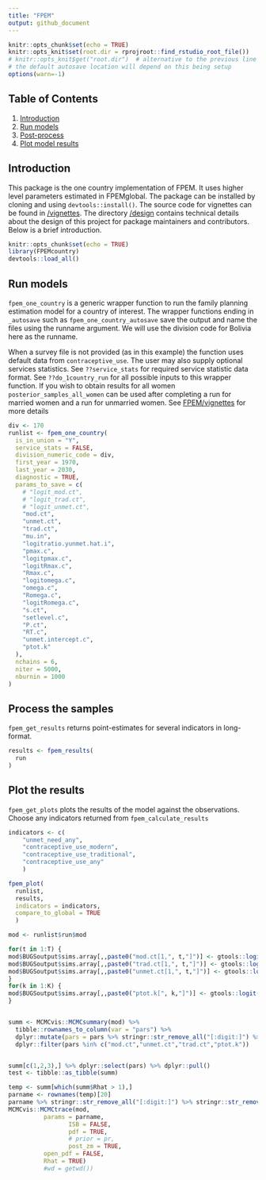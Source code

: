 ```yaml
---
title: "FPEM"
output: github_document
---
```

```r
knitr::opts_chunk$set(echo = TRUE)
knitr::opts_knit$set(root.dir = rprojroot::find_rstudio_root_file())
# knitr::opts_knit$get("root.dir")  # alternative to the previous line
# the default autosave location will depend on this being setup
options(warn=-1)
```



## Table of Contents
1. [Introduction](#intro)
2. [Run models](#run)
3. [Post-process](#post-process)
4. [Plot model results](#plot)
  
## <a name="intro"></a>
## Introduction
This package is the one country implementation of FPEM. It uses higher level parameters estimated in FPEMglobal. The package can be installed by cloning and using `devtools::install()`. The source code for vignettes can be found in [/vignettes](https://github.com/FPcounts/FPEMcountry/tree/master/vignettes). The directory [/design](https://github.com/FPcounts/FPEM/tree/master/design) contains technical details about the design of this project for package maintainers and contributors. Below is a brief introduction.

```r
knitr::opts_chunk$set(echo = TRUE)
library(FPEMcountry)
devtools::load_all()
```
## <a name="run"></a>
## Run models
`fpem_one_country` is a generic wrapper function to run the family planning estimation model for a country of interest. The wrapper functions ending in `_autosave` such as `fpem_one_country_autosave` save the output and name the files using the runname argument. We will use the division code for Bolivia here as the runname.

When a survey file is not provided (as in this example) the function uses default data from `contraceptive_use`. The user may also supply optional services statistics. See `??service_stats` for required service statistic data format. See `??do_1country_run` for all possible inputs to this wrapper function. If you wish to obtain results for all women `posterior_samples_all_women` can be used after completing a run for married women and a run for unmarried women. See  [FPEM/vignettes](https://github.com/FPcounts/FPEMcountry/vignettes) for more details
```r
div <- 170
runlist <- fpem_one_country(
  is_in_union = "Y",
  service_stats = FALSE,
  division_numeric_code = div,
  first_year = 1970,
  last_year = 2030,
  diagnostic = TRUE,
  params_to_save = c(
    # "logit_mod.ct",
    # "logit_trad.ct",
    # "logit_unmet.ct",
    "mod.ct",
    "unmet.ct",
    "trad.ct",
    "mu.in",
    "logitratio.yunmet.hat.i",
    "pmax.c",
    "logitpmax.c",
    "logitRmax.c",
    "Rmax.c",
    "logitomega.c",
    "omega.c",
    "Romega.c",
    "logitRomega.c",
    "s.ct",
    "setlevel.c",
    "P.ct",
    "RT.c",
    "unmet.intercept.c",
    "ptot.k"
  ),
  nchains = 6,
  niter = 5000,
  nburnin = 1000
)

```

## <a name="post-process"></a>
## Process the samples
`fpem_get_results` returns point-estimates for several indicators in long-format.
```r
results <- fpem_results(
  run
)
```
## <a name="plot"></a>
## Plot the results
`fpem_get_plots` plots the results of the model against the observations. Choose any indicators returned from `fpem_calculate_results`
```r
indicators <- c(
    "unmet_need_any",
    "contraceptive_use_modern",
    "contraceptive_use_traditional",
    "contraceptive_use_any"
    )

fpem_plot(
  runlist,
  results,
  indicators = indicators,
  compare_to_global = TRUE
  )
```


```r
mod <- runlist$run$mod

for(t in 1:T) {
mod$BUGSoutput$sims.array[,,paste0("mod.ct[1,", t,"]")] <- gtools::logit(mod$BUGSoutput$sims.array[,,paste0("mod.ct[1,", t,"]")])
mod$BUGSoutput$sims.array[,,paste0("trad.ct[1,", t,"]")] <- gtools::logit(mod$BUGSoutput$sims.array[,,paste0("trad.ct[1,", t,"]")])
mod$BUGSoutput$sims.array[,,paste0("unmet.ct[1,", t,"]")] <- gtools::logit(mod$BUGSoutput$sims.array[,,paste0("unmet.ct[1,", t,"]")])
}
for(k in 1:K) {
mod$BUGSoutput$sims.array[,,paste0("ptot.k[", k,"]")] <- gtools::logit(mod$BUGSoutput$sims.array[,,paste0("ptot.k[", k,"]")])
}


summ <- MCMCvis::MCMCsummary(mod) %>% 
  tibble::rownames_to_column(var = "pars") %>%
  dplyr::mutate(pars = pars %>% stringr::str_remove_all("[:digit:]") %>% stringr::str_remove("[,]") %>% stringr::str_remove("\\[]")) %>%
  dplyr::filter(pars %in% c("mod.ct","unmet.ct","trad.ct","ptot.k"))


summ[c(1,2,3),] %>% dplyr::select(pars) %>% dplyr::pull()
test <- tibble::as_tibble(summ)

temp <- summ[which(summ$Rhat > 1),]
parname <- rownames(temp)[20]
parname %>% stringr::str_remove_all("[:digit:]") %>% stringr::str_remove("[,]") %>% stringr::str_remove("\\[]")
MCMCvis::MCMCtrace(mod,
          params = parname,
                 ISB = FALSE,
                 pdf = TRUE,
                 # prior = pr,
                 post_zm = TRUE,
          open_pdf = FALSE,
          Rhat = TRUE)
          #wd = getwd())

```